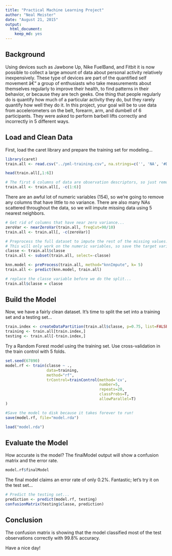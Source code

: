 ```yaml
---
title: "Practical Machine Learning Project"
author: "Neal Meister"
date: "August 21, 2015"
output: 
  html_document: 
    keep_md: yes
---
```


## Background

Using devices such as Jawbone Up, Nike FuelBand, and Fitbit it is now possible to collect a large amount of data about personal activity relatively inexpensively. These type of devices are part of the quantified self movement â€“ a group of enthusiasts who take measurements about themselves regularly to improve their health, to find patterns in their behavior, or because they are tech geeks. One thing that people regularly do is quantify how much of a particular activity they do, but they rarely quantify how well they do it. In this project, your goal will be to use data from accelerometers on the belt, forearm, arm, and dumbell of 6 participants. They were asked to perform barbell lifts correctly and incorrectly in 5 different ways. 

## Load and Clean Data

First, load the caret library and prepare the training set for modeling...

```r
library(caret)
train.all <- read.csv("../pml-training.csv", na.strings=c('', 'NA', '#DIV/0!'))

head(train.all[,1:6])

# The first 6 columns of data are observation descriptors, so just remove them...
train.all <- train.all[, -c(1:6)]
```

There are an awful lot of numeric variables (154), so we're going to remove any columns that have little to no variance.  There are also many NAs scattered throughout the data, so we will impute missing data using 5 nearest neighbors.  

```r
# Get rid of columns that have near zero variance...
zeroVar <- nearZeroVar(train.all, freqCut=90/10) 
train.all <- train.all[, -c(zeroVar)]

# Preprocess the full dataset to impute the rest of the missing values...
# This will only work on the numeric variables, so save the target variable (classe)...
classe <- train.all$classe
train.all <- subset(train.all, select=-classe)

knn.model <- preProcess(train.all, method="knnImpute", k= 5)
train.all <- predict(knn.model, train.all)

# replace the classe variable before we do the split...
train.all$classe = classe
```

## Build the Model

Now, we have a fairly clean dataset.  It's time to split the set into a training set and a testing set...

```r
train.index <- createDataPartition(train.all$classe, p=0.75, list=FALSE)
training <- train.all[train.index,]
testing <- train.all[-train.index,]
```

Try a Random Forest model using the training set. Use cross-validation in the train control with 5 folds.

```r
set.seed(67890)
model.rf <- train(classe ~ ., 
                  data=training, 
                  method="rf",
                  trControl=trainControl(method='cv', 
                                         number=5, 
                                         repeats=20, 
                                         classProbs=T, 
                                         allowParallel=T)
)

#Save the model to disk because it takes forever to run!
save(model.rf, file="model.rda")
```

```r
load("model.rda")
```

## Evaluate the Model

How accurate is the model?  The finalModel output will show a confusion matrix and the error rate.

```r
model.rf$finalModel
```

The final model claims an error rate of only 0.2%. Fantastic; let's try it on the test set...

```r
# Predict the testing set...
prediction <- predict(model.rf, testing)
confusionMatrix(testing$classe, prediction)
```

## Conclusion

The confusion matrix is showing that the model classified most of the test observations correctly with 99.8% accuracy.

Have a nice day!
